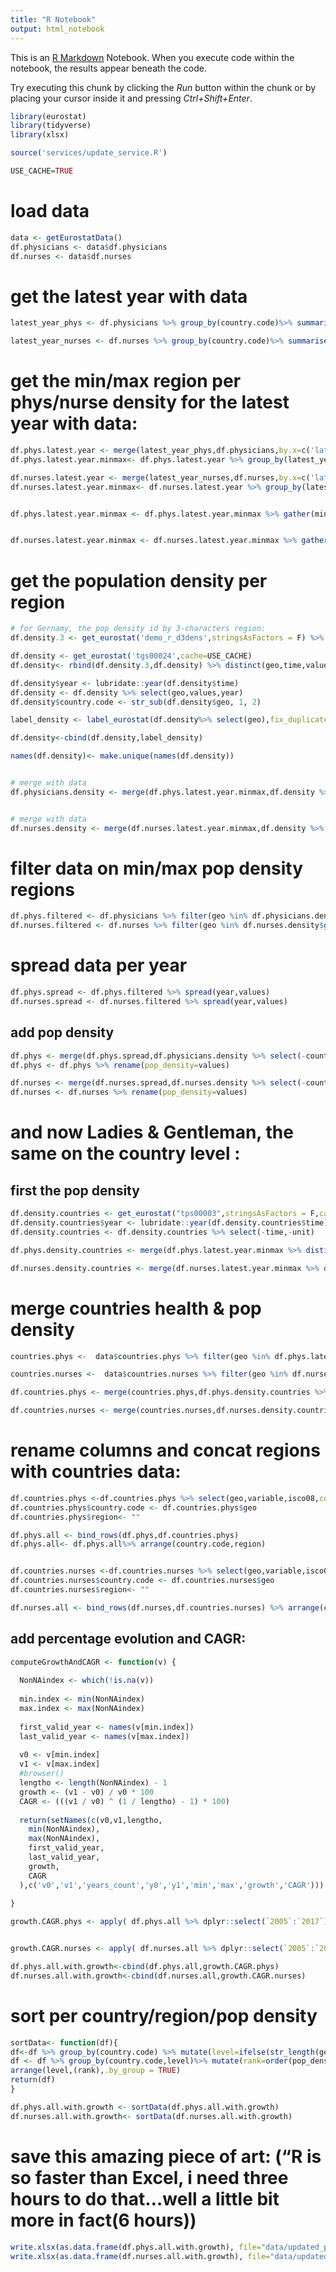 ```yaml
---
title: "R Notebook"
output: html_notebook
---
```


This is an [R Markdown](http://rmarkdown.rstudio.com) Notebook. When you execute code within the notebook, the results appear beneath the code. 

Try executing this chunk by clicking the *Run* button within the chunk or by placing your cursor inside it and pressing *Ctrl+Shift+Enter*. 

```r
library(eurostat)
library(tidyverse)
library(xlsx)

source('services/update_service.R')

USE_CACHE=TRUE
```

# load data

```r
data <- getEurostatData()
df.physicians <- data$df.physicians
df.nurses <- data$df.nurses
```

# get the latest year with data
```r
latest_year_phys <- df.physicians %>% group_by(country.code)%>% summarise(latest_year = first(year))

latest_year_nurses <- df.nurses %>% group_by(country.code)%>% summarise(latest_year = first(year))
```

# get the min/max region per phys/nurse density for the latest year with data:
```r
df.phys.latest.year <- merge(latest_year_phys,df.physicians,by.x=c('latest_year','country.code'),by.y=c('year','country.code'))
df.phys.latest.year.minmax<- df.phys.latest.year %>% group_by(latest_year,country.code)%>% summarise(min_region=geo[which.min(values)], max_region=geo[which.max(values)])

df.nurses.latest.year <- merge(latest_year_nurses,df.nurses,by.x=c('latest_year','country.code'),by.y=c('year','country.code'))
df.nurses.latest.year.minmax<- df.nurses.latest.year %>% group_by(latest_year,country.code)%>% summarise(min_region=geo[which.min(values)], max_region=geo[which.max(values)])


df.phys.latest.year.minmax <- df.phys.latest.year.minmax %>% gather(minmax,geo,-latest_year,-country.code)


df.nurses.latest.year.minmax <- df.nurses.latest.year.minmax %>% gather(minmax,geo,-latest_year,-country.code)
```



# get the population density per region
```r
# for Gernamy, the pop density id by 3-characters region:
df.density.3 <- get_eurostat('demo_r_d3dens',stringsAsFactors = F) %>% filter(str_length(geo)==3 & str_detect(geo,'DE'))

df.density <- get_eurostat('tgs00024',cache=USE_CACHE)
df.density<- rbind(df.density.3,df.density) %>% distinct(geo,time,values)

df.density$year <- lubridate::year(df.density$time)
df.density <- df.density %>% select(geo,values,year)
df.density$country.code <- str_sub(df.density$geo, 1, 2)

label_density <- label_eurostat(df.density%>% select(geo),fix_duplicated = T)

df.density<-cbind(df.density,label_density)

names(df.density)<- make.unique(names(df.density))


# merge with data
df.physicians.density <- merge(df.phys.latest.year.minmax,df.density %>% select(-geo.1,-country.code),by.x=c('latest_year','geo'),by.y=c('year','geo'))


# merge with data
df.nurses.density <- merge(df.nurses.latest.year.minmax,df.density %>% select(-geo.1,-country.code),by.x=c('latest_year','geo'),by.y=c('year','geo'))

```
# filter data on min/max pop density regions
```r
df.phys.filtered <- df.physicians %>% filter(geo %in% df.physicians.density$geo)
df.nurses.filtered <- df.nurses %>% filter(geo %in% df.nurses.density$geo)
```

# spread data per year
```r
df.phys.spread <- df.phys.filtered %>% spread(year,values)
df.nurses.spread <- df.nurses.filtered %>% spread(year,values)
```

## add pop density

```r
df.phys <- merge(df.phys.spread,df.physicians.density %>% select(-country.code,-minmax),by='geo')
df.phys <- df.phys %>% rename(pop_density=values)

df.nurses <- merge(df.nurses.spread,df.nurses.density %>% select(-country.code,-minmax),by='geo')
df.nurses <- df.nurses %>% rename(pop_density=values)
```


# and now Ladies & Gentleman, the same on the country level :
## first the pop density

```r
df.density.countries <- get_eurostat("tps00003",stringsAsFactors = F,cache=USE_CACHE)
df.density.countries$year <- lubridate::year(df.density.countries$time)
df.density.countries <- df.density.countries %>% select(-time,-unit)

df.phys.density.countries <- merge(df.phys.latest.year.minmax %>% distinct(latest_year,country.code),df.density.countries,by.x=c('latest_year','country.code'),by.y=c('year','geo'))

df.nurses.density.countries <- merge(df.nurses.latest.year.minmax %>% distinct(latest_year,country.code),df.density.countries,by.x=c('latest_year','country.code'),by.y=c('year','geo'))

```
# merge countries health & pop density
```r

countries.phys <-  data$countries.phys %>% filter(geo %in% df.phys.latest.year.minmax$country.code)%>%spread(year, values)

countries.nurses <-  data$countries.nurses %>% filter(geo %in% df.nurses.latest.year.minmax$country.code)%>%spread(year, values)

df.countries.phys <- merge(countries.phys,df.phys.density.countries %>% select(pop_density=values,country.code,latest_year),by.='geo',by.y='country.code')

df.countries.nurses <- merge(countries.nurses,df.nurses.density.countries %>% select(pop_density=values,country.code,latest_year),by.='geo',by.y='country.code')
```


# rename columns and concat regions with countries data:
```r
df.countries.phys <-df.countries.phys %>% select(geo,variable,isco08,country=country.name,everything())
df.countries.phys$country.code <- df.countries.phys$geo
df.countries.phys$region<- ""

df.phys.all <- bind_rows(df.phys,df.countries.phys)
df.phys.all<- df.phys.all%>% arrange(country.code,region)


df.countries.nurses <-df.countries.nurses %>% select(geo,variable,isco08,country=country.name,everything())
df.countries.nurses$country.code <- df.countries.nurses$geo
df.countries.nurses$region<- ""

df.nurses.all <- bind_rows(df.nurses,df.countries.nurses) %>% arrange(country.code,region)
```

## add percentage evolution and CAGR:
```r


computeGrowthAndCAGR <- function(v) {
  
  NonNAindex <- which(!is.na(v))
  
  min.index <- min(NonNAindex)
  max.index <- max(NonNAindex)
  
  first_valid_year <- names(v[min.index])
  last_valid_year <- names(v[max.index])
  
  v0 <- v[min.index]
  v1 <- v[max.index]
  #browser()
  lengtho <- length(NonNAindex) - 1
  growth <- (v1 - v0) / v0 * 100
  CAGR <- (((v1 / v0) ^ (1 / lengtho) - 1) * 100)
  
  return(setNames(c(v0,v1,lengtho,
    min(NonNAindex),
    max(NonNAindex),
    first_valid_year,
    last_valid_year,
    growth,
    CAGR
  ),c('v0','v1','years_count','y0','y1','min','max','growth','CAGR')))
  
}

growth.CAGR.phys <- apply( df.phys.all %>% dplyr::select(`2005`:`2017`), 1, computeGrowthAndCAGR) %>% as.data.frame()%>% t()


growth.CAGR.nurses <- apply( df.nurses.all %>% dplyr::select(`2005`:`2015`), 1, computeGrowthAndCAGR) %>% as.data.frame()%>% t()

df.phys.all.with.growth<-cbind(df.phys.all,growth.CAGR.phys)
df.nurses.all.with.growth<-cbind(df.nurses.all,growth.CAGR.nurses)

```

# sort per country/region/pop density
```r
sortData<- function(df){
df<-df %>% group_by(country.code) %>% mutate(level=ifelse(str_length(geo)==2,'countryLevel','regionLevel'))
df <- df %>% group_by(country.code,level)%>% mutate(rank=order(pop_density, decreasing=TRUE))%>% 
arrange(level,(rank),.by_group = TRUE)  
return(df)
}

df.phys.all.with.growth <- sortData(df.phys.all.with.growth)
df.nurses.all.with.growth<- sortData(df.nurses.all.with.growth)


```
# save this amazing piece of art: ("R is so faster than Excel, i need three hours to do that...well a little bit more in fact(6 hours))
```r
write.xlsx(as.data.frame(df.phys.all.with.growth), file="data/updated_phys_nurses_growth_CAGR.xlsx", sheetName="physicians", row.names=FALSE)
write.xlsx(as.data.frame(df.nurses.all.with.growth), file="data/updated_phys_nurses_growth_CAGR.xlsx", sheetName="nurses_midwives", row.names=FALSE,append = T)


```


